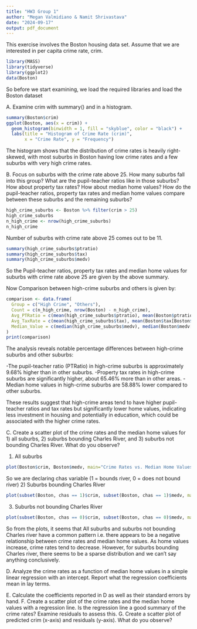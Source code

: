```yaml
---
title: "HW3 Group 1"
author: "Megan Valmidiano & Namit Shrivastava"
date: "2024-09-17"
output: pdf_document
---
```


This exercise involves the Boston housing data set. Assume that we are interested in per
capita crime rate, crim.

```r
library(MASS)
library(tidyverse)
library(ggplot2)
data(Boston)
```
So before we start examining, we load the required libraries and load the Boston dataset

A. Examine crim with summary() and in a histogram.
```r
summary(Boston$crim)
ggplot(Boston, aes(x = crim)) +
  geom_histogram(binwidth = 1, fill = "skyblue", color = "black") +
  labs(title = "Histogram of Crime Rate (crim)",
       x = "Crime Rate", y = "Frequency")
```
The histogram shows that the distribution of crime rates is heavily right-skewed, 
with most suburbs in Boston having low crime rates and a few suburbs with very high crime rates.

B. Focus on suburbs with the crime rate above 25. How many suburbs fall into this group?
What are the pupil-teacher ratios like in those suburbs? How about property tax rates? How
about median home values? How do the pupil-teacher ratios, property tax rates and median
home values compare between these suburbs and the remaining suburbs?
```r
high_crime_suburbs <- Boston %>% filter(crim > 25)
high_crime_suburbs
n_high_crime <- nrow(high_crime_suburbs)
n_high_crime
```
Number of suburbs with crime rate above 25 comes out to be 11.
```r
summary(high_crime_suburbs$ptratio)
summary(high_crime_suburbs$tax)
summary(high_crime_suburbs$medv)
```
So the Pupil-teacher ratios, property tax rates and median home values for suburbs with crime rate above 25 are given by
the above summary.

Now Comparison between high-crime suburbs and others is given by:
```r
comparison <- data.frame(
  Group = c("High Crime", "Others"),
  Count = c(n_high_crime, nrow(Boston) - n_high_crime),
  Avg_PTRatio = c(mean(high_crime_suburbs$ptratio), mean(Boston$ptratio[Boston$crim <= 25])),
  Avg_TaxRate = c(mean(high_crime_suburbs$tax), mean(Boston$tax[Boston$crim <= 25])),
  Median_Value = c(median(high_crime_suburbs$medv), median(Boston$medv[Boston$crim <= 25]))
)
print(comparison)
```
The analysis reveals notable percentage differences between high-crime suburbs and other suburbs:

-The pupil-teacher ratio (PTRatio) in high-crime suburbs is approximately 9.68% higher than in other suburbs.
-Property tax rates in high-crime suburbs are significantly higher, about 65.46% more than in other areas.
-Median home values in high-crime suburbs are 58.88% lower compared to other suburbs.

These results suggest that high-crime areas tend to have higher pupil-teacher ratios and tax rates but significantly lower home values, 
indicating less investment in housing and potentially in education, which could be associated with the higher crime rates.

C. Create a scatter plot of the crime rates and the median home values for 1) all suburbs, 2)
suburbs bounding Charles River, and 3) suburbs not bounding Charles River. What do you
observe?

1) All suburbs
```r
plot(Boston$crim, Boston$medv, main="Crime Rates vs. Median Home Values", xlab="Crime Rate", ylab="Median Home Value", col="blue")
```
So we are declaring chas variable (1 = bounds river, 0 = does not bound river)
2) Suburbs bounding Charles River
```r
plot(subset(Boston, chas == 1)$crim, subset(Boston, chas == 1)$medv, main="Crime Rates vs. Median Home Values (Charles River)", xlab="Crime Rate", ylab="Median Home Value", col="green")
```
3) Suburbs not bounding Charles River
```r
plot(subset(Boston, chas == 0)$crim, subset(Boston, chas == 0)$medv, main="Crime Rates vs. Median Home Values (Not Charles River)", xlab="Crime Rate", ylab="Median Home Value", col="red")
```
So from the plots, it seems that All suburbs and suburbs not bounding Charles river have
a common pattern i.e. there appears to be a negative relationship between crime rates and median home values.
As home values increase, crime rates tend to decrease. However, for suburbs bounding Charles river, there seems to be a sparse distribution
and we can't say anything conclusively.

D. Analyze the crime rates as a function of median home values in a simple linear regression
with an intercept. Report what the regression coefficients mean in lay terms.

E. Calculate the coefficients reported in D as well as their standard errors by hand.
F. Create a scatter plot of the crime rates and the median home values with a regression line.
Is the regression line a good summary of the crime rates? Examine residuals to assess this.
G. Create a scatter plot of predicted crim (x-axis) and residuals (y-axis). What do you
observe?

